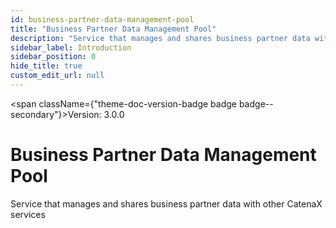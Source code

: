 ```yaml
---
id: business-partner-data-management-pool
title: "Business Partner Data Management Pool"
description: "Service that manages and shares business partner data with other CatenaX services"
sidebar_label: Introduction
sidebar_position: 0
hide_title: true
custom_edit_url: null
---
```



<span className={"theme-doc-version-badge badge badge--secondary"}>Version: 3.0.0</span>

# Business Partner Data Management Pool



Service that manages and shares business partner data with other CatenaX services


      